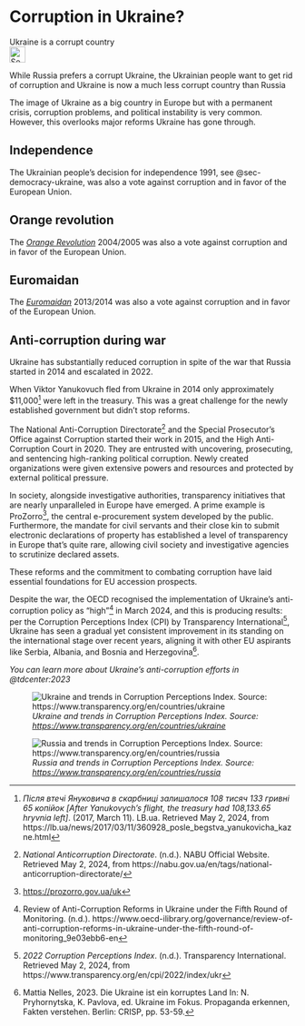 # Corruption in Ukraine? {#sec-corruption-ukraine}

::: {.callout-caution title="Myth"}
Ukraine is a corrupt country
[<br>![Search for topic in EUvsDisinfo](../all_common_img/EUvsDisinfo_400x240.jpg){height=2em}](https://euvsdisinfo.eu/disinformation-cases/?text=(corrupt%7Ccorruption)%20(ukraine%7Ckiev%7Ckyiv)&sort=relevance)
:::

::: {.callout-tip title="Truth"}
While Russia prefers a corrupt Ukraine, the Ukrainian people want to get rid of corruption and Ukraine is now a much less corrupt country than Russia
:::

The image of Ukraine as a big country in Europe but with a permanent crisis, corruption problems, and political instability is very common. However, this overlooks major reforms Ukraine has gone through. 

## Independence

The Ukrainian people's decision for independence 1991, see @sec-democracy-ukraine, was also a vote against corruption and in favor of the European Union.


## Orange revolution

The *[Orange Revolution](https://en.wikipedia.org/wiki/Orange_Revolution)* 2004/2005 was also a vote against corruption and in favor of the European Union.


## Euromaidan

The *[Euromaidan](https://en.wikipedia.org/wiki/Euromaidan)* 2013/2014 was also a vote against corruption and in favor of the European Union.


## Anti-corruption during war

Ukraine has substantially reduced corruption in spite of the war that Russia started in 2014 and escalated in 2022.

When Viktor Yanukovuch fled from Ukraine in 2014 only approximately $11,000[^187] were left in the treasury. This was a great challenge for the newly established government but didn’t stop reforms.

The National Anti-Corruption Directorate[^188] and the Special Prosecutor's Office against Corruption started their work in 2015, and the High Anti-Corruption Court in 2020\. They are entrusted with uncovering, prosecuting, and sentencing high-ranking political corruption. Newly created organizations were given extensive powers and resources and protected by external political pressure. 

In society, alongside investigative authorities, transparency initiatives that are nearly unparalleled in Europe have emerged. A prime example is ProZorro[^189], the central e-procurement system developed by the public. Furthermore, the mandate for civil servants and their close kin to submit electronic declarations of property has established a level of transparency in Europe that's quite rare, allowing civil society and investigative agencies to scrutinize declared assets.

These reforms and the commitment to combating corruption have laid essential foundations for EU accession prospects.

Despite the war, the OECD recognised the implementation of Ukraine's anti-corruption policy as “high”[^190] in March 2024, and this is producing results: per the Corruption Perceptions Index (CPI) by Transparency International[^191], Ukraine has seen a gradual yet consistent improvement in its standing on the international stage over recent years, aligning it with other EU aspirants like Serbia, Albania, and Bosnia and Herzegovina[^192].

*You can learn more about Ukraine’s anti-corruption efforts in @tdcenter:2023*

![*Ukraine and trends in Corruption Perceptions Index. Source:  [https://www.transparency.org/en/countries/ukraine](https://www.transparency.org/en/countries/ukraine)* 
<br>](CorruptionPerceptionIndex_Ukraine.jpg)

![*Russia and trends in Corruption Perceptions Index. Source:  [https://www.transparency.org/en/countries/russia](https://www.transparency.org/en/countries/russia)* 
<br>](CorruptionPerceptionIndex_Russia.jpg)



[^187]:  *Після втечі Януковича в скарбниці залишалося 108 тисяч 133 гривні 65 копійок \[After Yanukovych’s flight, the treasury had 108,133.65 hryvnia left\]*. (2017, March 11). LB.ua. Retrieved May 2, 2024, from https://lb.ua/news/2017/03/11/360928\_posle\_begstva\_yanukovicha\_kazne.html

[^188]:  *National Anticorruption Directorate*. (n.d.). NABU Official Website. Retrieved May 2, 2024, from https://nabu.gov.ua/en/tags/national-anticorruption-directorate/

[^189]:  [https://prozorro.gov.ua/uk](https://prozorro.gov.ua/uk) 

[^190]:  Review of Anti-Corruption Reforms in Ukraine under the Fifth Round of Monitoring. (n.d.). https://www.oecd-ilibrary.org/governance/review-of-anti-corruption-reforms-in-ukraine-under-the-fifth-round-of-monitoring\_9e03ebb6-en

[^191]:  *2022 Corruption Perceptions Index*. (n.d.). Transparency International. Retrieved May 2, 2024, from https://www.transparency.org/en/cpi/2022/index/ukr

[^192]:  Mattia Nelles, 2023\. Die Ukraine ist ein korruptes Land In: N. Pryhornytska, K. Pavlova, ed. Ukraine im Fokus. Propaganda erkennen, Fakten verstehen. Berlin: CRISP, pp. 53-59.
